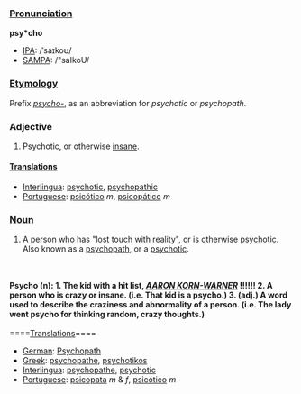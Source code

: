 ===[[Pronunciation]]===

'''psy*cho'''
*[[IPA]]: /ˈsaɪkoʊ/
*[[SAMPA]]: /"saIkoU/
===[[Etymology]]===
Prefix ''[[psycho-]]'', as an abbreviation for ''psychotic'' or ''psychopath''.

===Adjective===

#Psychotic, or otherwise [[insane]].

====[[Translation]]s====
*[[Interlingua]]: [[psychotic]], [[psychopathic]]
*[[Portuguese]]: [[psicótico]] ''m'', [[psicopático]] ''m''
===[[Noun]]===

#A person who has "lost touch with reality", or is otherwise [[psychotic]].  Also known as a [[psychopath]], or a [[psychotic]].
<br><br>
<b>
Psycho (n): 1. The kid with a hit list, <i><u>AARON KORN-WARNER</i></u> !!!!!! 
2. A person who is crazy or insane. (i.e. That kid is a psycho.) 
3. (adj.) A word used to describe the craziness and abnormality of a person. (i.e. The lady went psycho for thinking random, crazy thoughts.)</b>
<br><br>
====[[Translation]]s====
*[[German]]: [[Psychopath]]
*[[Greek]]: [[psychopathe]], [[psychotikos]]
*[[Interlingua]]: [[psychopathe]], [[psychotic]]
*[[Portuguese]]: [[psicopata]] ''m'' & ''f'', [[psicótico]] ''m''